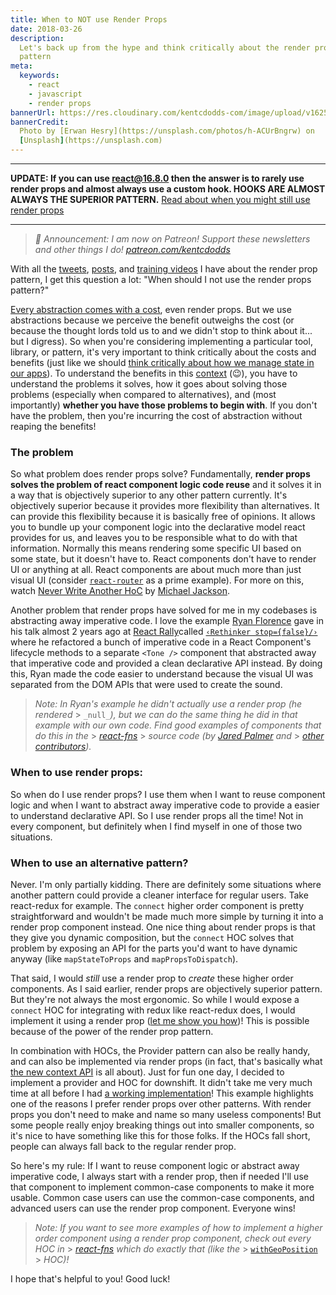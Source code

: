 ```yaml
---
title: When to NOT use Render Props
date: 2018-03-26
description:
  Let's back up from the hype and think critically about the render props
  pattern
meta:
  keywords:
    - react
    - javascript
    - render props
bannerUrl: https://res.cloudinary.com/kentcdodds-com/image/upload/v1625033514/kentcdodds.com/content/blog/when-to-not-use-render-props/banner.jpg
bannerCredit:
  Photo by [Erwan Hesry](https://unsplash.com/photos/h-ACUrBngrw) on
  [Unsplash](https://unsplash.com)
---
```


---

**UPDATE: If you can use react@16.8.0 then the answer is to rarely use render
props and almost always use a custom hook. HOOKS ARE ALMOST ALWAYS THE SUPERIOR
PATTERN.**
[Read about when you might still use render props](/blog/react-hooks-whats-going-to-happen-to-render-props)

---

> _🚨 Announcement: I am now on Patreon! Support these newsletters and other
> things I do!_ [_patreon.com/kentcdodds_](https://www.patreon.com/kentcdodds)

With all the [tweets](https://twitter.com/kentcdodds/status/957388589171539968),
[posts](/blog/answers-to-common-questions-about-render-props), and
[training videos](https://egghead.io/lessons/react-use-render-props-with-react)
I have about the render prop pattern, I get this question a lot: "When should I
not use the render props pattern?"

[Every abstraction comes with a cost](https://twitter.com/kentcdodds/status/972468078813446149),
even render props. But we use abstractions because we perceive the benefit
outweighs the cost (or because the thought lords told us to and we didn't stop
to think about it... but I digress). So when you're considering implementing a
particular tool, library, or pattern, it's very important to think critically
about the costs and benefits (just like we should
[think critically about how we manage state in our apps](/blog/application-state-management)).
To understand the benefits in this [context](/blog/reacts-new-context-api) (😉),
you have to understand the problems it solves, how it goes about solving those
problems (especially when compared to alternatives), and (most importantly)
**whether you have those problems to begin with**. If you don't have the
problem, then you're incurring the cost of abstraction without reaping the
benefits!

### The problem

So what problem does render props solve? Fundamentally, **render props solves
the problem of react component logic code reuse** and it solves it in a way that
is objectively superior to any other pattern currently. It's objectively
superior because it provides more flexibility than alternatives. It can provide
this flexibility because it is basically free of opinions. It allows you to
bundle up your component logic into the declarative model react provides for us,
and leaves you to be responsible what to do with that information. Normally this
means rendering some specific UI based on some state, but it doesn't have to.
React components don't have to render UI or anything at all. React components
are about much more than just visual UI (consider
[`react-router`](https://reacttraining.com/react-router) as a prime example).
For more on this, watch [Never Write Another HoC](https://youtu.be/BcVAq3YFiuc)
by [Michael Jackson](https://twitter.com/mjackson).

Another problem that render props have solved for me in my codebases is
abstracting away imperative code. I love the example
[Ryan Florence](https://twitter.com/ryanflorence) gave in his talk almost 2
years ago at [React Rally](http://www.reactrally.com)called
[`‹Rethinker stop={false}/›`](https://youtu.be/kp-NOggyz54) where he refactored
a bunch of imperative code in a React Component's lifecycle methods to a
separate `<Tone />` component that abstracted away that imperative code and
provided a clean declarative API instead. By doing this, Ryan made the code
easier to understand because the visual UI was separated from the DOM APIs that
were used to create the sound.

> _Note: In Ryan's example he didn't actually use a render prop (he rendered_ >
> `_null_`_), but we can do the same thing he did in that example with our own
> code. Find good examples of components that do this in the_ >
> [_react-fns_](https://github.com/jaredpalmer/react-fns/tree/master/src) >
> _source code (by_ [_Jared Palmer_](https://twitter.com/jaredpalmer) _and_ >
> [_other contributors_](https://github.com/jaredpalmer/react-fns/blob/master/README.md#contributors)_)._

### When to use render props:

So when do I use render props? I use them when I want to reuse component logic
and when I want to abstract away imperative code to provide a easier to
understand declarative API. So I use render props all the time! Not in every
component, but definitely when I find myself in one of those two situations.

### When to use an alternative pattern?

Never. I'm only partially kidding. There are definitely some situations where
another pattern could provide a cleaner interface for regular users. Take
react-redux for example. The `connect` higher order component is pretty
straightforward and wouldn't be made much more simple by turning it into a
render prop component instead. One nice thing about render props is that they
give you dynamic composition, but the `connect` HOC solves that problem by
exposing an API for the parts you'd want to have dynamic anyway (like
`mapStateToProps` and `mapPropsToDispatch`).

That said, I would _still_ use a render prop to _create_ these higher order
components. As I said earlier, render props are objectively superior pattern.
But they're not always the most ergonomic. So while I would expose a `connect`
HOC for integrating with redux like react-redux does, I would implement it using
a render prop
([let me show you how](https://egghead.io/lessons/react-implement-a-higher-order-component-with-render-props))!
This is possible because of the power of the render prop pattern.

In combination with HOCs, the Provider pattern can also be really handy, and can
also be implemented via render props (in fact, that's basically what
[the new context API](/blog/reacts-new-context-api) is all about). Just for fun
one day, I decided to implement a provider and HOC for downshift. It didn't take
me very much time at all before I had
[a working implementation](https://codesandbox.io/s/017n1jqo00)! This example
highlights one of the reasons I prefer render props over other patterns. With
render props you don't need to make and name so many useless components! But
some people really enjoy breaking things out into smaller components, so it's
nice to have something like this for those folks. If the HOCs fall short, people
can always fall back to the regular render prop.

So here's my rule: If I want to reuse component logic or abstract away
imperative code, I always start with a render prop, then if needed I'll use that
component to implement common-case components to make it more usable. Common
case users can use the common-case components, and advanced users can use the
render prop component. Everyone wins!

> _Note: If you want to see more examples of how to implement a higher order
> component using a render prop component, check out every HOC in_ >
> [_react-fns_](https://github.com/jaredpalmer/react-fns/tree/master/src) _which
> do exactly that (like the_ >
> [`withGeoPosition`](https://github.com/jaredpalmer/react-fns/blob/052ea56092c53946c7937e1d32adf78a7d37d6f3/src/GeoPosition/withGeoPosition.tsx) >
> _HOC)!_

I hope that's helpful to you! Good luck!
